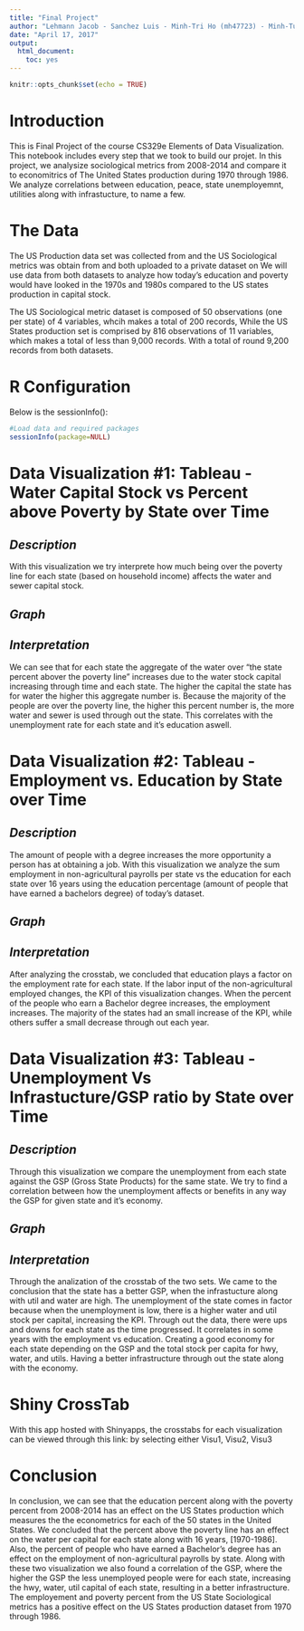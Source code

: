 ```yaml
---
title: "Final Project"
author: "Lehmann Jacob - Sanchez Luis - Minh-Tri Ho (mh47723) - Minh-Tuan Ho (mh47727)"
date: "April 17, 2017"
output: 
  html_document:
    toc: yes
---
```


```r
knitr::opts_chunk$set(echo = TRUE)
```


# **Introduction**

This is Final Project of the course CS329e Elements of Data Visualization. This notebook includes every step that we took to build our projet. In this project, we analysize sociological metrics from 2008-2014 and compare it to economitrics of The United States production during 1970 through 1986. We analyze correlations between education, peace, state unemployemnt, utilities along with infrastucture, to name a few.

# **The Data**

The US Production data set was collected from  and the US Sociological metrics was obtain from   and both uploaded to a private dataset on  We will use data from both datasets to analyze how today's education and poverty would have looked in the 1970s and 1980s compared to the US states production in capital stock. 

The US Sociological metric dataset is composed of 50 observations (one per state) of 4 variables, whcih makes a total of 200 records, While the US States production set is comprised by 816 observations of 11 variables, which makes a total of less than 9,000 records. With a total of round 9,200 records from both datasets.


# **R Configuration**

Below is the sessionInfo():

```r
#Load data and required packages
sessionInfo(package=NULL)
```

<!-- # ```{r, echo=FALSE} -->
<!-- # ``` -->

<!-- # **Subset and Summary** -->

<!-- ## *Head and Summary* -->

<!-- ```{r} -->
<!-- #Downloading the data from data.world -->
<!-- source("../01 Data/loading.R") -->
<!-- ``` -->

# **Data Visualization #1: Tableau - Water Capital Stock vs Percent above Poverty by State over Time**

## *Description*
With this visualization we try interprete how much being over the poverty line for each state (based on household income) affects the water and sewer capital stock. 

## *Graph*


## *Interpretation*

We can see that for each state the aggregate of the water over "the state percent abover the poverty line" increases due to the water stock capital increasing through time and each state. The higher the capital the state has for water the higher this aggregate number is. Because the majority of the people are over the poverty line, the higher this percent number is, the more water and sewer is used through out the state. This correlates with the unemployment rate for each state and it's education aswell. 

# **Data Visualization #2: Tableau - Employment vs. Education by State over Time**

## *Description*

The amount of people with a degree increases the more opportunity a person has at obtaining a job. With this visualization we analyze the sum employment in non-agricultural payrolls per state vs the education for each state over 16 years using the education percentage (amount of people that have earned a bachelors degree) of today's dataset.

## *Graph*


## *Interpretation*
After analyzing the crosstab, we concluded that education plays a factor on the employment rate for each state. If the labor input of the non-agricultural employed changes, the KPI of this visualization changes. When the percent of the people who earn a Bachelor degree increases, the employment increases. The majority of the states had an small increase of the KPI, while others suffer a small decrease through out each year.

# **Data Visualization #3: Tableau - Unemployment Vs Infrastucture/GSP ratio by State over Time**

## *Description*

Through this visualization we compare the unemployment from each state against the GSP (Gross State Products) for the same state. We try to find a correlation between how the unemployment affects or benefits in any way the GSP for given state and it's economy.


## *Graph*



## *Interpretation*

Through the analization of the crosstab of the two sets. We came to the conclusion that the state has a better GSP, when the infrastucture along with util and water are high. The unemployment of the state comes in factor because when the unemployment is low, there is a higher water and util stock per capital, increasing the KPI. Through out the data, there were ups and downs for each state as the time progressed. It correlates in some years with the employment vs education. Creating a good economy for each state depending on the GSP and the total stock per capita for hwy, water, and utils. Having a better infrastructure through out the state along with the economy.

# **Shiny CrossTab**

With this app hosted with Shinyapps, the crosstabs for each visualization can be viewed through this link: by selecting either Visu1, Visu2, Visu3


# **Conclusion**

In conclusion, we can see that the education percent along with the poverty percent from 2008-2014 has an effect on the US States production which measures the the econometrics for each of the 50 states in the United States. We concluded that the percent above the poverty line has an effect on the water per capital for each state along with 16 years, [1970-1986]. Also, the percent of people who have earned a Bachelor's degree has an effect on the employment of non-agricultural payrolls by state. Along with these two visualization we also found a correlation of the GSP, where the higher the GSP the less unemployed people were for each state, increasing the hwy, water, util capital of each state, resulting in a better infrastructure. The employement and poverty percent from the US State Sociological metrics has a positive effect on the US States production dataset from 1970 through 1986.
